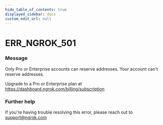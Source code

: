 ```yaml
---
hide_table_of_contents: true
displayed_sidebar: docs
custom_edit_url: null
---
```



# ERR_NGROK_501

### Message
Only Pro or Enterprise accounts can reserve addresses.
Your account can't reserve addresses. 

Upgrade to a Pro or Enterprise plan at https://dashboard.ngrok.com/billing/subscription

### Further help
If you're having trouble resolving this error, please reach out to [support@ngrok.com](mailto:support@ngrok.com?subject=Help%20with%20ERR_NGROK_501)


<ErrorDetails error='err_ngrok_501' />
